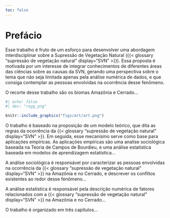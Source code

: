 ```yaml
---
toc: false
---
```


# Prefácio {.unnumbered}

Esse trabalho é fruto de um esforço para desenvolver uma abordagem interdisciplinar sobre a Supressão de Vegetação Natural ({{< glossary "supressão de vegetação natural" display="SVN" >}}). Essa proposta é motivada por um interesse de integrar conhecimentos de diferentes áreas das ciências sobre as causas da SVN, gerando uma perspectiva sobre o tema que não seja limitada apenas pela análise numérica de dados, e que consiga contemplar as pessoas envolvidas na ocorrência desse fenômeno.

O recorte desse trabalho são os biomas Amazônia e Cerrado...

```r
#| echo: false
#| dev: "ragg_png"

knitr::include_graphics("figs/art/art.png")

```

O trabalho é baseado na proposição de um modelo teórico, que dita as regras da ocorrência da {{< glossary "supressão de vegetação natural" display="SVN" >}}. Em seguida, esse mecanismo serve como base para aplicações empíricas. As aplicações empíricas são uma analise sociológica baseada na Teoria de Campos de Bourdieu, e uma análise estatística baseada em modelos de aprendizagem estatística...

A análise sociológica é responsável por caracterizar as pessoas envolvidas na ocorrência da {{< glossary "supressão de vegetação natural" display="SVN" >}} na Amazônia e no Cerrado, e descrever os conflitos existentes ao redor desse fenômeno...

A análise estatística é responsável pela descrição numérica de fatores relacionados com a {{< glossary "supressão de vegetação natural" display="SVN" >}} na Amazônia e no Cerrado...

O trabalho é organizado em três capítulos...